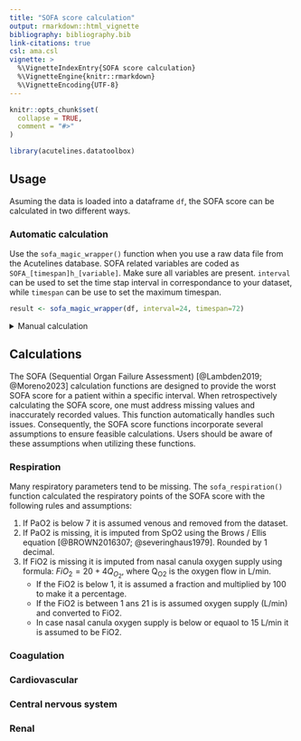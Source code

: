 ```yaml
---
title: "SOFA score calculation"
output: rmarkdown::html_vignette
bibliography: bibliography.bib
link-citations: true
csl: ama.csl
vignette: >
  %\VignetteIndexEntry{SOFA score calculation}
  %\VignetteEngine{knitr::rmarkdown}
  %\VignetteEncoding{UTF-8}
---
```


```r
knitr::opts_chunk$set(
  collapse = TRUE,
  comment = "#>"
)
```

```r
library(acutelines.datatoolbox)
```

## Usage
Asuming the data is loaded into a dataframe `df`, the SOFA score can be calculated in two different ways.

### Automatic calculation
Use the `sofa_magic_wrapper()` function when you use a raw data file from the Acutelines database. SOFA related variables are coded as `SOFA_[timespan]h_[variable]`. Make sure all variables are present.
`interval` can be used to set the time stap interval in correspondance to your dataset, while `timespan` can be use to set the maximum timespan.

``` R
result <- sofa_magic_wrapper(df, interval=24, timespan=72)
```

<details>
<summary>Manual calculation</summary>
When your dataset has a different naming schema (not having the `SOFA_[timespan]h_[variable]` format), you can still calculate the SOFA score with this package, however, you have to
provide the package with a mapping of each column in your dataset corresponding to the acutal element of the SOFA score.

First define the mapping:

``` R
column_mapping <- c(
  PaO2 = "your_PaO2_variable",
  SpO2 = "your_SpO2_variable",
  FiO2 = "your_FiO2_variable",
  oxygen_supply = "your_oxygen_supply_variable",
  oxygen_mode = "your_oxygen_mode_variable",
  platelets = "your_platelets_variable",
  bilirubin = "your_bilirubin_variable",
  MAP = "your_MAP_variable",
  dopamine = "your_dopamine_variable",
  dobutamine = "your_dobutamine_variable",
  epinephrine = "your_epinephrine_variable",
  norepinephrine = "your_norepineprhine_variable",
  norepinephrine_amp = "your_norepinephrine_amp_variable",
  GCS = "your_GCS_variable",
  creatinine = "your_creatinine_variable"
)
```

Then pass that mapping to the sofa_total function along with your dataframe:

``` R
result <- sofa_total(df, column_mapping)
```
</details>

## Calculations
The SOFA (Sequential Organ Failure Assessment) [@Lambden2019; @Moreno2023] calculation functions are designed to provide the worst SOFA score for a patient within a specific interval.
When retrospectively calculating the SOFA score, one must address missing values and inaccurately recorded values. This function automatically handles such issues.
Consequently, the SOFA score functions incorporate several assumptions to ensure feasible calculations. Users should be aware of these assumptions when utilizing
these functions.

### Respiration
Many respiratory parameters tend to be missing. The `sofa_respiration()` function calculated the respiratory points of the SOFA score
with the following rules and assumptions:

1. If PaO2 is below 7 it is assumed venous and removed from the dataset.
2. If PaO2 is missing, it is imputed from SpO2 using the Brows / Ellis equation [@BROWN2016307; @severinghaus1979]. Rounded by 1 decimal.
3. If FiO2 is missing it is imputed from nasal canula oxygen supply using formula: $FiO_2 = 20+4Q_{O_2}$, where Q~O2~ is the oxygen flow in L/min.
    + If the FiO2 is below 1, it is assumed a fraction and multiplied by 100 to make it a percentage.\
    + If the FiO2 is between 1 ans 21 is is assumed oxygen supply (L/min) and converted to FiO2.
    + In case nasal canula oxygen supply is below or equaol to 15 L/min it is assumed to be FiO2.

### Coagulation

### Cardiovascular

### Central nervous system

### Renal
